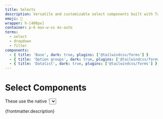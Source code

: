 ```yaml
---
title: Selects
description: Versatile and customizable select components built with Tailwind CSS v4. These responsive dropdown menus and form selects are perfect for filtering data, user preferences, and form controls in modern web applications. Optimized for accessibility, SEO, and mobile usability.
emoji: 📣
wrapper: h-[400px]
container: p-6 max-w-xs mx-auto
terms:
  - select
  - dropdown
  - filter
components:
  - { title: 'Base', dark: true, plugins: ['@tailwindcss/forms'] }
  - { title: 'Option groups', dark: true, plugins: ['@tailwindcss/forms'] }
  - { title: 'Datalist', dark: true, plugins: ['@tailwindcss/forms'] }
---
```


# Select Components

<div class="max-w-prose text-pretty">
  These use the native `<select>` elements. In the future, we should be able to apply a more custom look and feel. Based on [Google I/O CSS Update](https://developer.chrome.com/blog/whats-new-css-ui-2023/#selectmenu).
</div>

<p>{frontmatter.description}</p>

<Ad />

<CollectionList componentsData={componentsData} />
